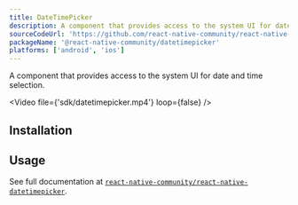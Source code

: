 ```yaml
---
title: DateTimePicker
description: A component that provides access to the system UI for date and time selection.
sourceCodeUrl: 'https://github.com/react-native-community/react-native-datetimepicker'
packageName: '@react-native-community/datetimepicker'
platforms: ['android', 'ios']
---
```



A component that provides access to the system UI for date and time selection.

<Video file={'sdk/datetimepicker.mp4'} loop={false} />

## Installation

<APIInstallSection href="https://github.com/react-native-community/react-native-datetimepicker#linking" />

## Usage

See full documentation at [`react-native-community/react-native-datetimepicker`](https://github.com/react-native-community/react-native-datetimepicker).
